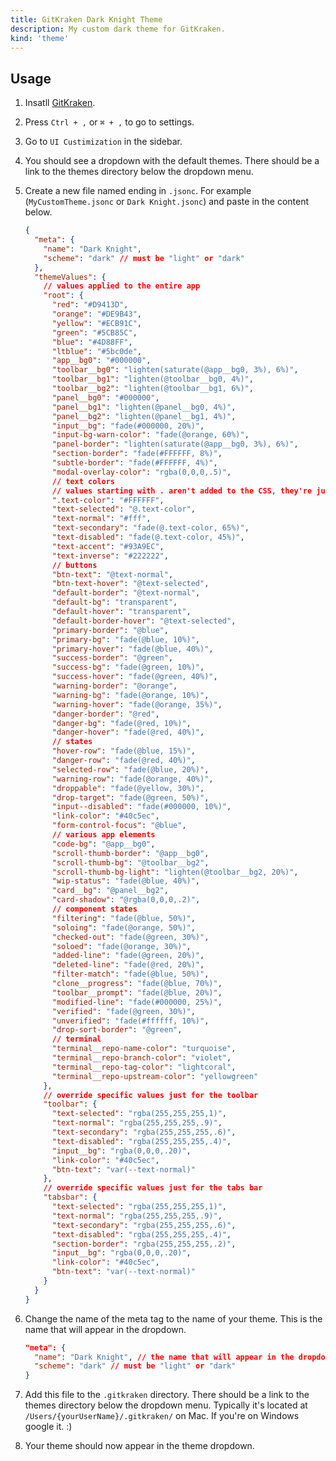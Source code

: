 ```yaml
---
title: GitKraken Dark Knight Theme
description: My custom dark theme for GitKraken.
kind: 'theme'
---
```


## Usage

1. Insatll [GitKraken](https://www.gitkraken.com/).
2. Press `Ctrl + ,` or `⌘ + ,` to go to settings.
3. Go to `UI Custimization` in the sidebar.
4. You should see a dropdown with the default themes. There should be a link to the themes directory below the dropdown menu.
5. Create a new file named ending in `.jsonc`. For example (`MyCustomTheme.jsonc` or `Dark Knight.jsonc`) and paste in the content below.

   ```json title="Users/{yourUserName}/.gitkraken/{yourThemeName}.jsonc"
   {
     "meta": {
       "name": "Dark Knight",
       "scheme": "dark" // must be "light" or "dark"
     },
     "themeValues": {
       // values applied to the entire app
       "root": {
         "red": "#D9413D",
         "orange": "#DE9B43",
         "yellow": "#ECB91C",
         "green": "#5CB85C",
         "blue": "#4D88FF",
         "ltblue": "#5bc0de",
         "app__bg0": "#000000",
         "toolbar__bg0": "lighten(saturate(@app__bg0, 3%), 6%)",
         "toolbar__bg1": "lighten(@toolbar__bg0, 4%)",
         "toolbar__bg2": "lighten(@toolbar__bg1, 6%)",
         "panel__bg0": "#000000",
         "panel__bg1": "lighten(@panel__bg0, 4%)",
         "panel__bg2": "lighten(@panel__bg1, 4%)",
         "input__bg": "fade(#000000, 20%)",
         "input-bg-warn-color": "fade(@orange, 60%)",
         "panel-border": "lighten(saturate(@app__bg0, 3%), 6%)",
         "section-border": "fade(#FFFFFF, 8%)",
         "subtle-border": "fade(#FFFFFF, 4%)",
         "modal-overlay-color": "rgba(0,0,0,.5)",
         // text colors
         // values starting with . aren't added to the CSS, they're just variables
         ".text-color": "#FFFFFF",
         "text-selected": "@.text-color",
         "text-normal": "#fff",
         "text-secondary": "fade(@.text-color, 65%)",
         "text-disabled": "fade(@.text-color, 45%)",
         "text-accent": "#93A9EC",
         "text-inverse": "#222222",
         // buttons
         "btn-text": "@text-normal",
         "btn-text-hover": "@text-selected",
         "default-border": "@text-normal",
         "default-bg": "transparent",
         "default-hover": "transparent",
         "default-border-hover": "@text-selected",
         "primary-border": "@blue",
         "primary-bg": "fade(@blue, 10%)",
         "primary-hover": "fade(@blue, 40%)",
         "success-border": "@green",
         "success-bg": "fade(@green, 10%)",
         "success-hover": "fade(@green, 40%)",
         "warning-border": "@orange",
         "warning-bg": "fade(@orange, 10%)",
         "warning-hover": "fade(@orange, 35%)",
         "danger-border": "@red",
         "danger-bg": "fade(@red, 10%)",
         "danger-hover": "fade(@red, 40%)",
         // states
         "hover-row": "fade(@blue, 15%)",
         "danger-row": "fade(@red, 40%)",
         "selected-row": "fade(@blue, 20%)",
         "warning-row": "fade(@orange, 40%)",
         "droppable": "fade(@yellow, 30%)",
         "drop-target": "fade(@green, 50%)",
         "input--disabled": "fade(#000000, 10%)",
         "link-color": "#40c5ec",
         "form-control-focus": "@blue",
         // various app elements
         "code-bg": "@app__bg0",
         "scroll-thumb-border": "@app__bg0",
         "scroll-thumb-bg": "@toolbar__bg2",
         "scroll-thumb-bg-light": "lighten(@toolbar__bg2, 20%)",
         "wip-status": "fade(@blue, 40%)",
         "card__bg": "@panel__bg2",
         "card-shadow": "@rgba(0,0,0,.2)",
         // component states
         "filtering": "fade(@blue, 50%)",
         "soloing": "fade(@orange, 50%)",
         "checked-out": "fade(@green, 30%)",
         "soloed": "fade(@orange, 30%)",
         "added-line": "fade(@green, 20%)",
         "deleted-line": "fade(@red, 20%)",
         "filter-match": "fade(@blue, 50%)",
         "clone__progress": "fade(@blue, 70%)",
         "toolbar__prompt": "fade(@blue, 20%)",
         "modified-line": "fade(#000000, 25%)",
         "verified": "fade(@green, 30%)",
         "unverified": "fade(#ffffff, 10%)",
         "drop-sort-border": "@green",
         // terminal
         "terminal__repo-name-color": "turquoise",
         "terminal__repo-branch-color": "violet",
         "terminal__repo-tag-color": "lightcoral",
         "terminal__repo-upstream-color": "yellowgreen"
       },
       // override specific values just for the toolbar
       "toolbar": {
         "text-selected": "rgba(255,255,255,1)",
         "text-normal": "rgba(255,255,255,.9)",
         "text-secondary": "rgba(255,255,255,.6)",
         "text-disabled": "rgba(255,255,255,.4)",
         "input__bg": "rgba(0,0,0,.20)",
         "link-color": "#40c5ec",
         "btn-text": "var(--text-normal)"
       },
       // override specific values just for the tabs bar
       "tabsbar": {
         "text-selected": "rgba(255,255,255,1)",
         "text-normal": "rgba(255,255,255,.9)",
         "text-secondary": "rgba(255,255,255,.6)",
         "text-disabled": "rgba(255,255,255,.4)",
         "section-border": "rgba(255,255,255,.2)",
         "input__bg": "rgba(0,0,0,.20)",
         "link-color": "#40c5ec",
         "btn-text": "var(--text-normal)"
       }
     }
   }
   ```

6. Change the name of the meta tag to the name of your theme. This is the name that will appear in the dropdown.

   ```json title="Users/{yourUserName}/.gitkraken/{yourThemeName}.jsonc"
   "meta": {
     "name": "Dark Knight", // the name that will appear in the dropdown
     "scheme": "dark" // must be "light" or "dark"
   }
   ```

7. Add this file to the `.gitkraken` directory. There should be a link to the themes directory below the dropdown menu. Typically it's located at `/Users/{yourUserName}/.gitkraken/` on Mac. If you're on Windows google it. :)
8. Your theme should now appear in the theme dropdown.
